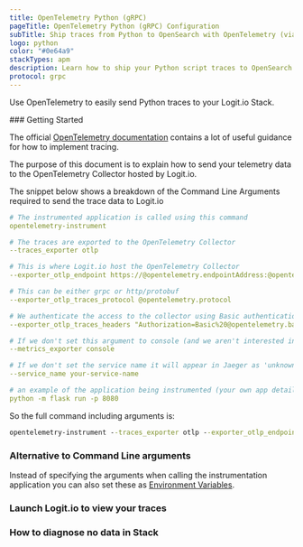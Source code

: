 ```yaml
---
title: OpenTelemetry Python (gRPC)
pageTitle: OpenTelemetry Python (gRPC) Configuration
subTitle: Ship traces from Python to OpenSearch with OpenTelemetry (via gRPC)
logo: python
color: "#0e64a9"
stackTypes: apm
description: Learn how to ship your Python script traces to OpenSearch with our example configurations.
protocol: grpc
---
```


Use OpenTelemetry to easily send Python traces to your Logit.io Stack.

<Steps>
  ### Getting Started

  The official [OpenTelemetry documentation](https://opentelemetry.io/docs/instrumentation/python/getting-started/) 
  contains a lot of useful guidance for how to implement tracing.

  The purpose of this document is to explain how to send your telemetry 
  data to the OpenTelemetry Collector hosted by Logit.io. 

  The snippet below shows a breakdown of the Command Line 
  Arguments required to send the trace data to Logit.io
          
  ```yml copy /@opentelemetry.endpointAddress/ /@opentelemetry.grpcPort/ /@opentelemetry.base64encodedAuthString/ /@opentelemetry.protocol/
  # The instrumented application is called using this command
  opentelemetry-instrument

  # The traces are exported to the OpenTelemetry Collector
  --traces_exporter otlp

  # This is where Logit.io host the OpenTelemetry Collector
  --exporter_otlp_endpoint https://@opentelemetry.endpointAddress:@opentelemetry.grpcPort

  # This can be either grpc or http/protobuf
  --exporter_otlp_traces_protocol @opentelemetry.protocol

  # We authenticate the access to the collector using Basic authentication in an http header (which is safe because we are using the https protocol)
  --exporter_otlp_traces_headers "Authorization=Basic%20@opentelemetry.base64encodedAuthString"

  # If we don't set this argument to console (and we aren't interested in sending the metrics to Logit.io) then we could receive errors in the Python IDE
  --metrics_exporter console

  # If we don't set the service name it will appear in Jaeger as 'unknown_service'
  --service_name your-service-name

  # an example of the application being instrumented (your own app details should be entered here)
  python -m flask run -p 8080
  ```

  So the full command including arguments is:

  ```cmd copy /@opentelemetry.endpointAddress/ /@opentelemetry.grpcPort/ /@opentelemetry.base64encodedAuthString/ /@opentelemetry.protocol/
  opentelemetry-instrument --traces_exporter otlp --exporter_otlp_endpoint https://@opentelemetry.endpointAddress:@opentelemetry.grpcPort --exporter_otlp_traces_protocol @opentelemetry.protocol --exporter_otlp_traces_headers "Authorization=Basic%20@opentelemetry.base64encodedAuthString" --metrics_exporter console --service_name your-service-name python -m flask run -p 8080
  ```

  ### Alternative to Command Line arguments

  Instead of specifying the arguments when calling the 
  instrumentation application you can also set these as 
  [Environment Variables](https://opentelemetry.io/docs/instrumentation/python/automatic/agent-config/#environment-variables).

  ### Launch Logit.io to view your traces

  <LaunchStack utmMedium="apm" utmCampaign="python" source="apm_python_grpc" />

  ### How to diagnose no data in Stack

  <DiagnoseNoData />
</Steps>